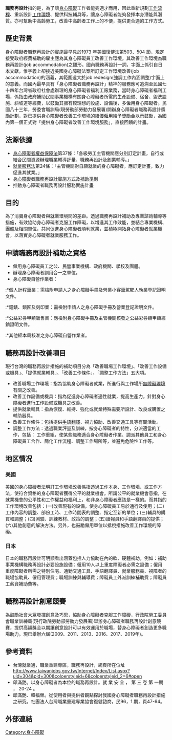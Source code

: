 {{globalize|time=2017-04-03T20:37:05+00:00}}
{{no footnotes|time=2017-04-03T20:37:05+00:00}}
'''職務再設計'''指的是，為了讓[[身心障礙|身心障礙]]工作者能夠適才而用，因此重新規劃[[工作流程|工作流程]]、重新設計[[工作環境|工作環境]]、提供科技輔具等，讓身心障礙者能夠發揮本身潛能與潛質。亦可幫助中高齡勞工，改善中高齡者工作上的不便，提供更合適的工作方式。

==歷史背景== 
身心障礙者職務再設計的實施最早見於1973 年美國復健法第503、504 節，規定接受政府經費補助的雇主應為其身心障礙員工改善工作環境。其改善工作環境為職務再設計(job accommodation)之雛形。國內職務再設計一詞，字面上係引自日本文獻，惟字義上卻接近美國身心障礙法案所訂定工作環境改善(job accommodation)的涵義，其範圍遠大於job redesign(強調工作內涵調整)字面上的意義。而國內最早具有「身心障礙者職務再設計」精神的服務應可追溯至民國七十四年台灣省政府社會處辦理的身心障礙者福利工廠業務，當時身心障礙者福利工場，係指由政府補助民間事業機構有關身心障礙者所需的生產設備、宿舍、盥洗設施、斜坡道等經費，以鼓勵其擁有較理想的設施、設備後，多僱用身心障礙者。民國八十三年，勞委會職訓局(現勞動部勞動力發展署)開辦身心障礙者職務再設計獎勵計劃，對已提供身心障礙者改善工作環境的績優僱用給予獎勵金以示鼓勵，為國內第一個正式對「提供身心障礙者改善工作環境服務」，直接回饋的計畫。

==法源依據== 
* [[身心障礙者權益保障法|身心障礙者權益保障法]]第37條：「各級勞工主管機關應分別訂定計畫，自行或結合民間資源辦理職業輔導評量、職務再設計及創業輔導。」
* [[就業服務法|就業服務法]]第24條：「主管機關對自願就業的身心障礙者，應訂定計畫，致力促進其就業。」
* [[身心障礙者職務再設計實施方式及補助準則|身心障礙者職務再設計實施方式及補助準則]]
* 推動身心障礙者職務再設計服務實施計畫

==目的==
為了消彌身心障礙者與就業環境間的差距。透過職務再設計補助及專業諮詢輔導等措施，有效協助身心障礙者克服工作障礙，以增進其工作效能，並結合專業機構、團體及相關單位，共同促進身心障礙者順利就業，並積極開拓身心障礙者就業機會，以落實身心障礙者就業服務工作。

==申請職務再設計補助之資格== 
* 僱用身心障礙員工之公、民營事業機構、政府機關、學校及團體。
* 辦理身心障礙者訓用合一之單位。
* 身心障礙自營作業者：
:*個人計程車業：需檢附申請人之身心障礙手冊及營業小客車駕駛人執業登記證明文件。
:*鐘錶、鎖匠及刻印業：需檢附申請人之身心障礙手冊及營業登記證明文件。
:*公益彩券甲類販售業：應檢附身心障礙手冊及主管機關核發之公益彩券類甲類經銷證明文件。
:*其他經本局核准之身心障礙自營作業者。

==職務再設計改善項目== 
現行台灣的職務再設計措施的補助項目分為「改善職場工作環境」、「改善工作設備或機具」、「提供就業輔具」、「改善工作條件」、「調整工作方法」五大項。
* 改善職場工作環境：指為協助身心障礙者就業，所進行與工作場所[[無障礙環境|無障礙環境]]有關之改善。
* 改善工作設備或機具：指為促進身心障礙者適性就業，提高生產力，針對身心障礙者進行工作設備或機具之改善。
* 提供就業輔具：指為恢復、維持、強化或就業特殊需要所設計、改良或購置之輔助器具。
* 改善工作條件：包括提供[[手語翻譯|手語翻譯]]、視力協助、改善交通工具等有關活動。
* 調整工作方法：透過職業評量及訓練，按身心障礙者的特性，分派適當的工作，包括： 工作重組，使某些職務適合身心障礙者作業、調派其他員工和身心障礙員工合作、簡化工作流程、調整工作場所等，並避免危險性工作等。

==地区情况==
===美國===
美國的身心障礙者法明訂工作環境改善係指透過工作本身、工作環境、或工作方法，使符合資格的身心障礙者獲得公平的就業機會。所謂公平的就業機會意指，在就業機會的公平性和工作權益和福利上，和非身心障礙者應該是一樣的。而其指的工作環境改善包括：(一)改善現有的設備，使身心障礙員工易於通行及使用；(二)工作內容的調整、部份工時、工作時間表的調整、指定至新的單位；(三)輔具的購買和調整；(四)測驗、訓練教材、政策的調整；(五)讀報員和手語翻譯員的提供；(六)其他創意的解決方法。另外，也鼓勵僱用單位以抵稅措施改善工作環境的障礙。

===日本===
日本的職務再設計可明顯看出涵蓋包括人力協助在內的軟、硬體補助，例如：補助事業機構職務再設計必要設施設備；僱用10人以上重度障礙者必需之設備；僱用重度障礙者所需之特別住宅、通勤交通工具、手語翻譯員、就業服務員、視障者的職場協助員、僱用管理費；職場訓練與輔導費；障礙員工外派訓練補助費；障礙員工薪資補助費等。

==職務再設計創意競賽==
為鼓勵社會大眾發揮創意及巧思，協助身心障礙者克服工作障礙，行政院勞工委員會職業訓練局(現行政院勞動部勞動力發展署)舉辦身心障礙者職務再設計創意競賽，提供高額獎金以期讓創意設計可以有效運用於職場，替身心障礙者創造更多職場助力。現已舉辦六屆(2009、2011、2013、2016、2017、2019年)。

==參考資料==
* 台灣就業通，職業重建專區，職務再設計，網頁所在位址 http://www.taiwanjobs.gov.tw/Internet/Index/List.aspx?uid=304&pid=300&coloerstyleid=6&coloerstyleid_2=6#open {{Wayback|url=http://www.taiwanjobs.gov.tw/Internet/Index/List.aspx?uid=304&pid=300&coloerstyleid=6&coloerstyleid_2=6#open |date=20140527213106 }}
*邱滿艷。以身心障礙者為本位的職務再設計。就 業 安 全 ， 第 三 卷 第 一期 ， 20-24 。
*邱滿艷、韓福榮。從使用者與提供者觀點探討我國身心障礙者職務再設計措施之研究。社團法人台灣職業重建專業協會復健諮商，民96，1 期，頁47-64。

==外部連結==


[[Category:身心障礙|Category:身心障礙]]